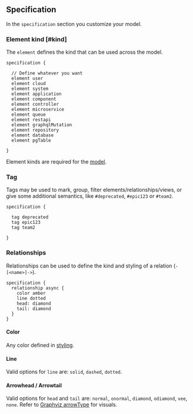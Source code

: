 
## Specification

In the `specification` section you customize your model.

### Element kind [#kind]

The `element` defines the kind that can be used across the model.

```likec4 copy
specification {

  // Define whatever you want
  element user
  element cloud
  element system
  element application
  element component
  element controller
  element microservice
  element queue
  element restapi
  element graphqlMutation
  element repository
  element database
  element pgTable

}
```

Element kinds are required for the [model](./model).

### Tag

Tags may be used to mark, group, filter elements/relationships/views, or give some additional semantics, like `#deprecated`, `#epic123` or `#team2`.

```likec4
specification {

  tag deprecated
  tag epic123
  tag team2

}
```
### Relationships

Relationships can be used to define the kind and styling of a relation (`-[<name>]->`).
```likec4
specification {
  relationship async {
    color amber
    line dotted
    head: diamond
    tail: diamond
  }
}
```

#### Color
Any color defined in [styling](./styling).

#### Line
Valid options for `line` are: `solid`, `dashed`, `dotted`.

#### Arrowhead / Arrowtail
Valid options for `head` and `tail` are: `normal`, `onormal`, `diamond`, `odiamond`, `vee`, `none`.
Refer to [Graphviz arrowType](https://graphviz.org/docs/attr-types/arrowType/) for visuals.

